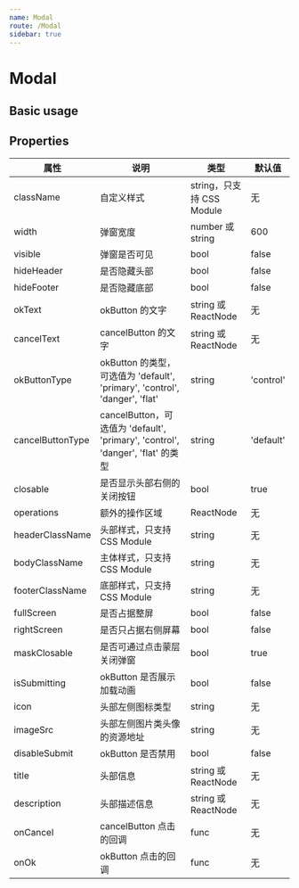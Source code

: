 ```yaml
---
name: Modal
route: /Modal
sidebar: true
---
```



# Modal

## Basic usage

<Playground>
  <Modal />
</Playground>

## Properties

| 属性 | 说明 | 类型 | 默认值 |
| ---- | ---- | ---- | ---- |
| className | 自定义样式 | string，只支持 CSS Module | 无 |
| width | 弹窗宽度 | number 或 string | 600 |
| visible | 弹窗是否可见 | bool | false |
| hideHeader | 是否隐藏头部 | bool | false |
| hideFooter | 是否隐藏底部 | bool | false |
| okText | okButton 的文字 | string 或 ReactNode | 无 |
| cancelText | cancelButton 的文字 | string 或 ReactNode | 无 |
| okButtonType | okButton 的类型，可选值为 'default', 'primary', 'control', 'danger', 'flat' | string | 'control' |
| cancelButtonType | cancelButton，可选值为 'default', 'primary', 'control', 'danger', 'flat' 的类型 | string | 'default' |
| closable | 是否显示头部右侧的关闭按钮 | bool | true |
| operations | 额外的操作区域 | ReactNode | 无 |
| headerClassName | 头部样式，只支持 CSS Module | string | 无 |
| bodyClassName | 主体样式，只支持 CSS Module | string | 无 |
| footerClassName | 底部样式，只支持 CSS Module | string | 无 |
| fullScreen | 是否占据整屏 | bool | false |
| rightScreen | 是否只占据右侧屏幕 | bool | false |
| maskClosable | 是否可通过点击蒙层关闭弹窗 | bool | true |
| isSubmitting | okButton 是否展示加载动画 | bool | false |
| icon | 头部左侧图标类型 | string | 无 |
| imageSrc | 头部左侧图片类头像的资源地址 | string | 无 |
| disableSubmit | okButton 是否禁用 | bool | false |
| title | 头部信息 | string 或 ReactNode | 无 |
| description | 头部描述信息 | string 或 ReactNode | 无 |
| onCancel | cancelButton 点击的回调 | func | 无 |
| onOk | okButton 点击的回调 | func | 无 |